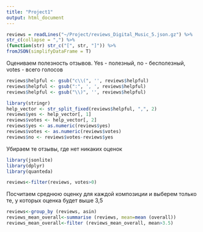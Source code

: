 ```yaml
---
title: "Project1"
output: html_document
---
```


```r
reviews = readLines("~/Project/reviews_Digital_Music_5.json.gz") %>% 
str_c(collapse = ",") %>% 
(function(str) str_c("[", str, "]")) %>% 
fromJSON(simplifyDataFrame = T)
```

Оцениваем полезность отзывов. Yes - полезный, no - бесполезный, votes - всего голосов
```r
reviews$helpful <- gsub("c\\(", '', reviews$helpful)
reviews$helpful <- gsub(":", ', ', reviews$helpful) 
reviews$helpful <- gsub("\\)", '', reviews$helpful) 

library(stringr) 
help_vector <- str_split_fixed(reviews$helpful, ",", 2) 
reviews$yes <- help_vector[, 1] 
reviews$votes <- help_vector[, 2] 
reviews$yes <- as.numeric(reviews$yes) 
reviews$votes <- as.numeric(reviews$votes) 
reviews$no <- reviews$votes-reviews$yes 
```

Убираем те отзывы, где нет никаких оценок
```r
library(jsonlite)
library(dplyr)
library(quanteda)

reviews<-filter(reviews, votes>0)
```

Посчитаем среднюю оценку для каждой композиции и выберем только те, у которых оценка будет выше 3,5
```r
reviews<-group_by (reviews, asin)
reviews_mean_overall<-summarise (reviews, mean=mean (overall))
reviews_mean_overall<-filter (reviews_mean_overall, mean>3.5)
```
